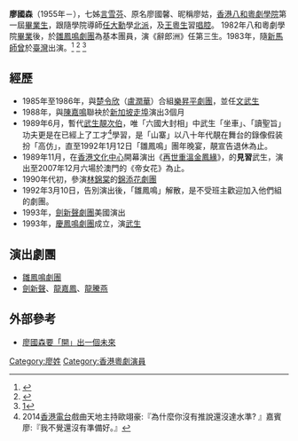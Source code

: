 '''廖國森'''（1955年－），七姊[[言雪芬|言雪芬]]、原名廖國馨、昵稱廖姑，[[香港八和粵劇學院|香港八和粵劇學院]]第一屆[[畢業生|畢業生]]，跟隨學院導師[[任大勳|任大勳]]學[[北派|北派]]，及[[王粵生|王粵生]]習[[唱腔|唱腔]]。
1982年八和粵劇學院[[畢業|畢業]]後，於[[雛鳳鳴劇團|雛鳳鳴劇團]]為基本團員，演《辭郎洲》任第三生。1983年，隨[[新馬師曾|新馬師曾]]於[[臺灣|臺灣]]出演。<ref>
 {{cite web |url=http://www.lcsd.gov.hk/CE/CulturalService/Programme/tc/chinese_opera/00000256.html |title=存档副本 |accessdate=2011-10-28 |deadurl=yes |archiveurl=https://web.archive.org/web/20110130051020/http://www.lcsd.gov.hk/CE/CulturalService/Programme/tc/chinese_opera/00000256.html |archivedate=2011-01-30 }}</ref>
<ref> {{cite web |url=http://www.lcsd.gov.hk/CE/CulturalService/Programme/tc/chinese_opera/00000256.html |title=存档副本 |accessdate=2011-10-28 |deadurl=yes |archiveurl=https://web.archive.org/web/20110130051020/http://www.lcsd.gov.hk/CE/CulturalService/Programme/tc/chinese_opera/00000256.html |archivedate=2011-01-30 }}</ref> <ref>[http://www.cciv.cityu.edu.hk/lecture/speaker.php?speaker=barwo]{{Dead link|date=2020年1月 |bot=InternetArchiveBot |fix-attempted=yes }}</ref>

==經歷==
*1985年至1986年，與[[楚令欣|楚令欣]]（[[盧潤華|盧潤華]]）合組[[樂昇平劇團|樂昇平劇團]]，並任[[文武生|文武生]]
*1988年，與[[陳嘉鳴|陳嘉鳴]]聯袂於[[新加坡|新加坡]][[走埠|走埠]]演出3個月
*1989年6月，暫代[[武生|武生]][[靚次伯|靚次伯]]，唯「六國大封相」中武生「坐車」、「讀聖旨」功夫更是在已經上了工才<ref>2014[[香港電台|香港電台]]戲曲天地主持歐翊豪:『為什麼你沒有推說還沒達水準? 』嘉賓廖:『我不覺還沒有準備好。』</ref>學習，是「山寨」以八十年代靚在舞台的錄像假装扮「高仿」，直至1992年1月12日「雛鳳鳴」團年晚宴，靚宣告退休為止。
*1989年11月，在[[香港文化中心|香港文化中心]]開幕演出《[[再世重溫金鳳緣|再世重溫金鳳緣]]》，的'''見習'''武生，演出至2007年12月六場於澳門的《帝女花》為止。
*1990年代初，參演[[林錦棠|林錦棠]]的[[錦添花劇團|錦添花劇團]]
*1992年3月10日，告別演出後，「雛鳳鳴」解散，是不受班主歡迎加入他們組的劇團。
*1993年，[[劍新聲劇團|劍新聲劇團]]美國演出
*1993年，[[慶鳳鳴劇團|慶鳳鳴劇團]]成立，演[[武生|武生]]

==演出劇團==
*[[雛鳳鳴劇團|雛鳳鳴劇團]]
*[[劍新聲|劍新聲]]、[[龍嘉鳳|龍嘉鳳]]、[[龍騰燕|龍騰燕]]

== 外部參考 ==
{{reflist}}
* [http://www.iatolife.com/hklegend/PageDetails.action?pid=258 廖國森要「開」出一個未來] {{Wayback|url=http://www.iatolife.com/hklegend/PageDetails.action?pid=258 |date=20160304131117 }}
[[Category:廖姓|Category:廖姓]]
[[Category:香港粵劇演員|Category:香港粵劇演員]]